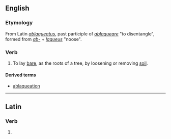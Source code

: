==English==

===Etymology===
From Latin ''[[ablaqueatus]]'', past participle of ''[[ablaqueare]]'' "to disentangle", formed from ''[[ab-]]'' + ''[[laqueus]]'' "noose".

===Verb===
{{en-verb|ablaqueat|ing}}

# {{transitive|obsolete}} To lay [[bare]], as the roots of a tree, by loosening or removing [[soil]].

====Derived terms====
* [[ablaqueation]]

----

==Latin==

===Verb===
{{la-verb-form|ablaqueāte}}

# {{conjugation of|ablaqueo|ablaqueō|1|p|pres|act|imp|lang=la}}